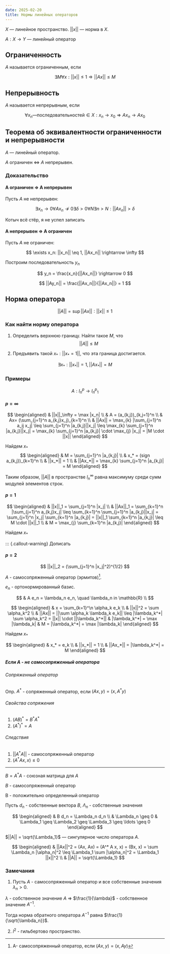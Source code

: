```yaml
---
date: 2025-02-20
title: Нормы линейных операторов
---
```


$X$ — линейное пространство.
$||x||$ — норма в $X$.

$A: X \rightarrow Y$ — линейный оператор

## Ограниченность

$A$ называется ограниченным, если

$$
\exists M \forall x: ||x|| \leq 1 \Rightarrow ||Ax|| \leq M
$$

## Непрерывность

$A$ называется непрерывным, если

$$
\forall x_n — \text{последовательностей} \in X: x_n \rightarrow x_0 \Rightarrow Ax_n \rightarrow Ax_0
$$

## Теорема об эквивалентности ограниченности и непрерывности

$A$ — линейный оператор.

$A$ ограничен $\Leftrightarrow$ $A$ непрерывен.

### Доказательство

#### А ограничен $\Rightarrow$ A непрерывен

Пусть $A$ не непрерывен:

$$
\exists x_n \rightarrow 0 \forall Ax_n \nrightarrow 0
\exists \delta > 0 \forall N \exists n > N: ||Ax_n|| > \delta
$$

::: {.callout-warning}
Котыч всё стёр, я не успел записать
:::

#### A непрерывен $\Rightarrow$ A ограничен

Пусть $A$ не ограничен:

$$
\exists x_n: ||x_n|| \eq 1, ||Ax_n|| \rightarrow \infty
$$

Построим последовательность $y_n$

$$
y_n = \frac{x_n}{||Ax_n||} \rightarrow 0
$$

$$
||Ay_n|| = \frac{||Ax_n||}{||Ax_n||} = 1
$$

## Норма оператора

$$
||A|| = \sup {||Ax||: ||x|| \leq 1}
$$

### Как найти норму оператора

1) Определить верхнюю границу. Найти такое $M$, что
$$
||A|| \leq M
$$

2) Предъявить такой $x_*: ||x_* = 1||$, что эта граница достигается.

$$
\exists x_*: ||x_*|| = 1, ||Ax_*|| = M
$$

### Примеры

$$
A: l_n^p  \rightarrow l_n^p_1
$$

#### $p = \infty$

$$
\begin{aligned}
& ||x||_\infty = \max |x_n| \\
& A = (a_{k,j})_{k,j=1}^n \\
& Ax= (\sum_{j=1}^n a_{k,j}x_j)_{k=1}^n \\
& ||Ax|| = \max_{k} |\sum_{j=1}^n a_ij x_j| \leq \sum_{j=1}^n |a_{k,j}||x_j| \leq \max_{k} \sum_{j=1}^n |a_{k,j}||x_j| = \max_{k} \sum_{j=1}^n |a_{k,j}| \cdot \max_{j} |x_j| = |M \cdot ||x||
\end{aligned}
$$

Найдем $x_*$
$$
\begin{aligned}
& M = \sum_{j=1}^n |a_{k,j}| \\
& x_* = (sign a_{k,j})_{k=1}^n \\
& ||x_*|| = 1 \\
& ||Ax_*|| = \max_{k} \sum_{j=1}^n |a_{k,j}| = M
\end{aligned}
$$

Таким образом, $||A||$ в пространстве $l_n^\infty$ равна максимуму среди сумм модулей элементов строк.

#### $p = 1$

$$
\begin{aligned}
& ||x||_1 = \sum_{j=1}^n |x_j| \\
& ||Ax||_1 = \sum_{k=1}^n |\sum_{j=1}^n a_{k,j}x_j| \leq \sum_{k=1}^n \sum_{j=1}^n |a_{k,j}||x_j| = \sum_{j=1}^n |x_j| \sum_{k=1}^n |a_{k,j}| = ||x||_1 \sum_{k=1}^n |a_{k,j}| \leq M \cdot ||x||_1 \\
& M = \max_{j} \sum_{k=1}^n |a_{k,j}|
\end{aligned}
$$

Найдем $x_*$

::: {.callout-warning}
Дописать

#### $p = 2$

$$
||x||_2 = (\sum_{j=1}^n |x_j|^2)^{1/2}
$$

$A$ - самосопряженный оператор (эрмитов)^[A- самосопряженный оператор, если $(Ax, y) = (x, Ay)$].

${e_n}$ - ортонормированный базис.

$$
& A e_n = \lambda_n e_n, \quad \lambda_n in \mathbb{R} \\
$$

$$
\begin{aligned}
& x = \sum_{k=1}^\n \alpha_k e_k \\
& ||x||^2 = \sum \alpha_k^2 \\
& ||Ax|| = ||\sum \alpha_k \lambda_k e_k|| \leq |\lambda_k^*| \sum \alpha_k^2 = ||x|| \cdot ||\lambda_k^*||
& |\lambda_k^*| = \max |\lambda_k|
& M = |\lambda_k^*| = \max |\lambda_k|
\end{aligned}
$$

Найдем $x_*$

$$
\begin{aligned}
& x_* = e_k \\
& ||x_*|| = 1 \\
& ||Ax_*|| = |\lambda_k^*| = M
\end{aligned}
$$

##### Если $A$ - не самосопряженный оператора

###### Сопряженный оператор

Опр. $A^*$ - сопряженный оператор, если $(Ax, y) = (x, A^*y)$

###### Свойства сопряжения

1) $(A B)^* = B^* A^*$
2) $(A^*)^* = A$

###### Следствия

1) $||A^* A||$ - самосопряженный оператор
2) $(A^* Ax, x) \leq 0$
   
-------

$B = A^* A$ - союзная матрица для $A$

$B$ - самосопряженный оператор

B - положительно определенный оператор

Пусть $d_n$ - собственные вектора $B$, $\Lambda_n$ - собственные значения

$$
\begin{aligned}
& B d_n = \Lambda_n d_n \\
& \Lambda_n \geq 0
& \Lambda_1 \geq \Lambda_2 \geq \Lambda_3 \geq \ldots \geq 0
\end{aligned}
$$

$||A|| = \sqrt{\Lambda_1}$ — сингулярное число оператора $A$.


$$
\begin{aligned}
& ||Ax||^2 = (Ax, Ax) = (A^* A x, x) = (Bx, x) = \sum \Lambda_n |\alpha_n|^2 \leq \Lambda_1 \sum |\alpha_n|^2 = \Lambda_1 ||x||^2 \\
& ||A|| = \sqrt{\Lambda_1}
$$

### Замечания

1)
Пусть $A$ - самосопряженный оператор и все собственные значения $\lambda_n > 0$.

$\lambda$ - собственное значение $A$ $\Rightarrow$ $\frac{1}{\lambda}$ - собственное значение $A^{-1}$.

Тогда норма обратного оператора $A^{-1}$ равна $\frac{1}{\sqrt{\lambda_n}}$.

2)
$l^2$ - гильбертово пространство.
